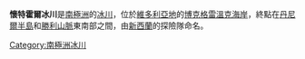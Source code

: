 {{coord|72|43|S|169|25|E|display=title}}

'''懷特霍爾冰川'''是[[南極洲|南極洲]]的[[冰川|冰川]]，位於[[維多利亞地|維多利亞地]]的[[博克格雷溫克海岸|博克格雷溫克海岸]]，終點在[[丹尼爾半島|丹尼爾半島]]和[[勝利山脈|勝利山脈]]東南部之間，由[[新西蘭|新西蘭]]的探險隊命名。

{{DEFAULTSORT:Whitehall Glacier}}
[[Category:南極洲冰川|Category:南極洲冰川]]


{{BorchgrevinkCoast-geo-stub}}